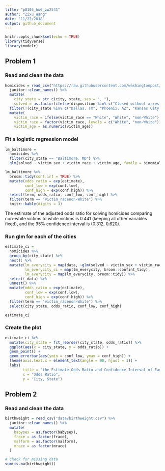 ```yaml
---
title: "p8105_hw6_zw2541"
author: "Zixu_Wang"
date: "11/22/2018"
output: github_document
---
```


```r
knitr::opts_chunk$set(echo = TRUE)
library(tidyverse)
library(modelr)
```

## Problem 1

### Read and clean the data

```r
homicides = read_csv("https://raw.githubusercontent.com/washingtonpost/data-homicides/master/homicide-data.csv") %>% 
  janitor::clean_names() %>% 
  mutate(
    city_state = str_c(city, state, sep = ", "),
    solved = as.factor(ifelse(disposition %in% c("Closed without arrest", "Open/No arrest"), 0, 1))) %>% 
  filter(!(city_state %in% c("Dallas, TX", "Phoenix, AZ", "Kansas City, MO", "Tulsa, AL"))) %>% 
  mutate(
    victim_race = ifelse(victim_race == "White", "White", "non-White"),
    victim_race = factor(victim_race, levels = c("White", "non-White")),
    victim_age = as.numeric(victim_age))
```

### Fit a logistic regression model

```r
lm_baltimore =
  homicides %>% 
  filter(city_state == "Baltimore, MD") %>% 
  glm(solved ~ victim_sex + victim_race + victim_age, family = binomial, data = .)

lm_baltimore %>% 
  broom::tidy(conf.int = TRUE) %>% 
  mutate(odds_ratio = exp(estimate),
         conf_low = exp(conf.low),
         conf_high = exp(conf.high)) %>% 
  select(term, odds_ratio, conf_low, conf_high) %>% 
  filter(term == "victim_racenon-White") %>% 
  knitr::kable(digits = 3)
```

The estimate of the adjusted odds ratio for solving homicides comparing non-white victims to white victims is 0.441 (keeping all other variables fixed), and the 95% confidence interval is (0.312, 0.620).

### Run glm for each of the cities 

```r
estimate_ci =   
  homicides %>% 
  group_by(city_state) %>% 
  nest() %>% 
  mutate(lm_everycity = map(data, ~glm(solved ~ victim_sex + victim_race + victim_age, family = binomial, data = .x)),
         lm_everycity_ci = map(lm_everycity, broom::confint_tidy),
         lm_everycity = map(lm_everycity, broom::tidy)) %>%
  select(-data) %>% 
  unnest() %>% 
  mutate(odds_ratio = exp(estimate),
         conf_low = exp(conf.low),
         conf_high = exp(conf.high)) %>% 
  filter(term == "victim_racenon-White") %>%
  select(city_state, odds_ratio, conf_low, conf_high)

estimate_ci 
```

### Create the plot

```r
estimate_ci %>% 
  mutate(city_state = fct_reorder(city_state, odds_ratio)) %>% 
  ggplot(aes(x = city_state, y = odds_ratio)) +
  geom_point() +
  geom_errorbar(aes(ymin = conf_low, ymax = conf_high)) +
  theme(axis.text.x = element_text(angle = 90, hjust = 1)) +
  labs(
        title = "the Estimate Odds Ratio and Confidence Interval of Each City",
        x = "Odds Ratio",
        y = "City, State")
```



## Problem 2

### Read and clean the data

```r
birthweight = read_csv("data/birthweight.csv") %>% 
  janitor::clean_names() %>% 
  mutate(
    babysex = as.factor(babysex), 
    frace = as.factor(frace), 
    malform = as.factor(malform), 
    mrace = as.factor(mrace)
  )

# check for missing data
sum(is.na(birthweight))
```

